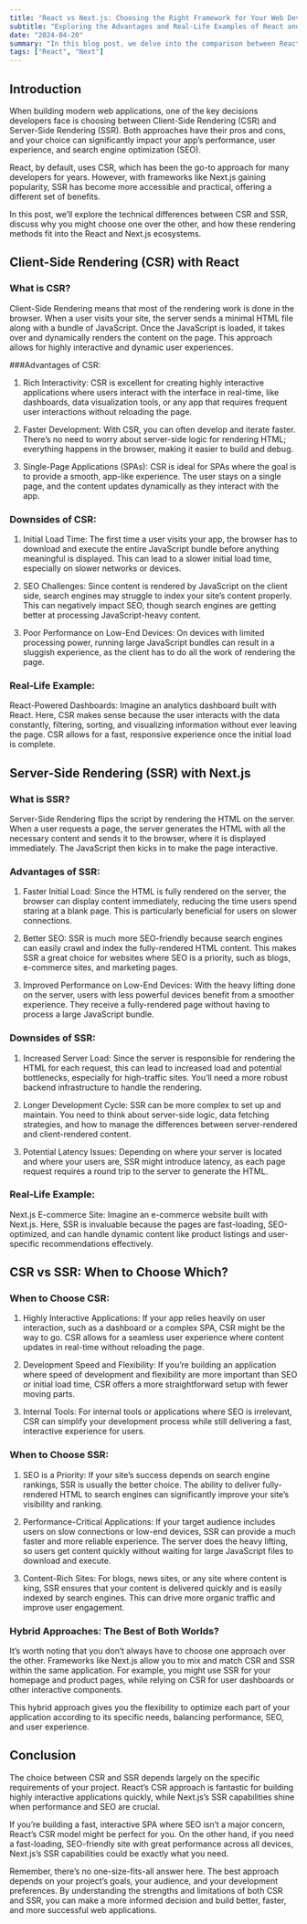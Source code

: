 ```yaml
---
title: "React vs Next.js: Choosing the Right Framework for Your Web Development Needs"
subtitle: "Exploring the Advantages and Real-Life Examples of React and Next.js"
date: "2024-04-20"
summary: "In this blog post, we delve into the comparison between React and Next.js, two powerful tools for building modern web applications. We explore the advantages of React's dynamic user interface development and Next.js' performance optimizations through server-side rendering and static site generation."
tags: ["React", "Next"]
---
```


## Introduction

When building modern web applications, one of the key decisions developers face is choosing between Client-Side Rendering (CSR) and Server-Side Rendering (SSR). Both approaches have their pros and cons, and your choice can significantly impact your app’s performance, user experience, and search engine optimization (SEO).

React, by default, uses CSR, which has been the go-to approach for many developers for years. However, with frameworks like Next.js gaining popularity, SSR has become more accessible and practical, offering a different set of benefits.

In this post, we’ll explore the technical differences between CSR and SSR, discuss why you might choose one over the other, and how these rendering methods fit into the React and Next.js ecosystems.

## Client-Side Rendering (CSR) with React

### What is CSR?
Client-Side Rendering means that most of the rendering work is done in the browser. When a user visits your site, the server sends a minimal HTML file along with a bundle of JavaScript. Once the JavaScript is loaded, it takes over and dynamically renders the content on the page. This approach allows for highly interactive and dynamic user experiences.

###Advantages of CSR:

1. Rich Interactivity: CSR is excellent for creating highly interactive applications where users interact with the interface in real-time, like dashboards, data visualization tools, or any app that requires frequent user interactions without reloading the page.

2. Faster Development: With CSR, you can often develop and iterate faster. There’s no need to worry about server-side logic for rendering HTML; everything happens in the browser, making it easier to build and debug.

3. Single-Page Applications (SPAs): CSR is ideal for SPAs where the goal is to provide a smooth, app-like experience. The user stays on a single page, and the content updates dynamically as they interact with the app.

### Downsides of CSR:
1. Initial Load Time: The first time a user visits your app, the browser has to download and execute the entire JavaScript bundle before anything meaningful is displayed. This can lead to a slower initial load time, especially on slower networks or devices.

2. SEO Challenges: Since content is rendered by JavaScript on the client side, search engines may struggle to index your site’s content properly. This can negatively impact SEO, though search engines are getting better at processing JavaScript-heavy content.

3. Poor Performance on Low-End Devices: On devices with limited processing power, running large JavaScript bundles can result in a sluggish experience, as the client has to do all the work of rendering the page.

### Real-Life Example:
React-Powered Dashboards: Imagine an analytics dashboard built with React. Here, CSR makes sense because the user interacts with the data constantly, filtering, sorting, and visualizing information without ever leaving the page. CSR allows for a fast, responsive experience once the initial load is complete.

## Server-Side Rendering (SSR) with Next.js
### What is SSR?
Server-Side Rendering flips the script by rendering the HTML on the server. When a user requests a page, the server generates the HTML with all the necessary content and sends it to the browser, where it is displayed immediately. The JavaScript then kicks in to make the page interactive.

### Advantages of SSR:
1. Faster Initial Load: Since the HTML is fully rendered on the server, the browser can display content immediately, reducing the time users spend staring at a blank page. This is particularly beneficial for users on slower connections.

2. Better SEO: SSR is much more SEO-friendly because search engines can easily crawl and index the fully-rendered HTML content. This makes SSR a great choice for websites where SEO is a priority, such as blogs, e-commerce sites, and marketing pages.

3. Improved Performance on Low-End Devices: With the heavy lifting done on the server, users with less powerful devices benefit from a smoother experience. They receive a fully-rendered page without having to process a large JavaScript bundle.

### Downsides of SSR:
1. Increased Server Load: Since the server is responsible for rendering the HTML for each request, this can lead to increased load and potential bottlenecks, especially for high-traffic sites. You’ll need a more robust backend infrastructure to handle the rendering.

2. Longer Development Cycle: SSR can be more complex to set up and maintain. You need to think about server-side logic, data fetching strategies, and how to manage the differences between server-rendered and client-rendered content.

3. Potential Latency Issues: Depending on where your server is located and where your users are, SSR might introduce latency, as each page request requires a round trip to the server to generate the HTML.

### Real-Life Example:
Next.js E-commerce Site: Imagine an e-commerce website built with Next.js. Here, SSR is invaluable because the pages are fast-loading, SEO-optimized, and can handle dynamic content like product listings and user-specific recommendations effectively.

## CSR vs SSR: When to Choose Which?
### When to Choose CSR:
1. Highly Interactive Applications: If your app relies heavily on user interaction, such as a dashboard or a complex SPA, CSR might be the way to go. CSR allows for a seamless user experience where content updates in real-time without reloading the page.

2. Development Speed and Flexibility: If you’re building an application where speed of development and flexibility are more important than SEO or initial load time, CSR offers a more straightforward setup with fewer moving parts.

3. Internal Tools: For internal tools or applications where SEO is irrelevant, CSR can simplify your development process while still delivering a fast, interactive experience for users.

### When to Choose SSR:
1. SEO is a Priority: If your site’s success depends on search engine rankings, SSR is usually the better choice. The ability to deliver fully-rendered HTML to search engines can significantly improve your site’s visibility and ranking.

2. Performance-Critical Applications: If your target audience includes users on slow connections or low-end devices, SSR can provide a much faster and more reliable experience. The server does the heavy lifting, so users get content quickly without waiting for large JavaScript files to download and execute.

3. Content-Rich Sites: For blogs, news sites, or any site where content is king, SSR ensures that your content is delivered quickly and is easily indexed by search engines. This can drive more organic traffic and improve user engagement.

### Hybrid Approaches: The Best of Both Worlds?
It’s worth noting that you don’t always have to choose one approach over the other. Frameworks like Next.js allow you to mix and match CSR and SSR within the same application. For example, you might use SSR for your homepage and product pages, while relying on CSR for user dashboards or other interactive components.

This hybrid approach gives you the flexibility to optimize each part of your application according to its specific needs, balancing performance, SEO, and user experience.

## Conclusion
The choice between CSR and SSR depends largely on the specific requirements of your project. React’s CSR approach is fantastic for building highly interactive applications quickly, while Next.js’s SSR capabilities shine when performance and SEO are crucial.

If you’re building a fast, interactive SPA where SEO isn’t a major concern, React’s CSR model might be perfect for you. On the other hand, if you need a fast-loading, SEO-friendly site with great performance across all devices, Next.js’s SSR capabilities could be exactly what you need.

Remember, there’s no one-size-fits-all answer here. The best approach depends on your project’s goals, your audience, and your development preferences. By understanding the strengths and limitations of both CSR and SSR, you can make a more informed decision and build better, faster, and more successful web applications.

